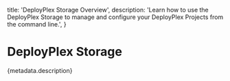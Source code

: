   title: 'DeployPlex Storage Overview',
  description:
    'Learn how to use the DeployPlex Storage to manage and configure your DeployPlex Projects from the command line.',
}


# DeployPlex Storage
{metadata.description}<br/>

